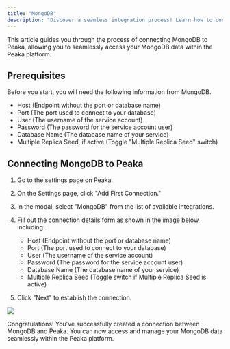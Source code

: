 ```yaml
---
title: "MongoDB"
description: "Discover a seamless integration process! Learn how to connect MongoDB to Peaka effortlessly for streamlined transactions."
---
```


This article guides you through the process of connecting MongoDB to Peaka, allowing you to seamlessly access your MongoDB data within the Peaka platform.

## Prerequisites

Before you start, you will need the following information from MongoDB.

- Host (Endpoint without the port or database name)
- Port (The port used to connect to your database)
- User (The username of the service account)
- Password (The password for the service account user)
- Database Name (The database name of your service)
- Multiple Replica Seed, if active (Toggle "Multiple Replica Seed" switch)

## Connecting MongoDB to Peaka

1. Go to the settings page on Peaka.

2. On the Settings page, click "Add First Connection."

3. In the modal, select "MongoDB" from the list of available integrations.

4. Fill out the connection details form as shown in the image below, including:

   - Host (Endpoint without the port or database name)
   - Port (The port used to connect to your database)
   - User (The username of the service account)
   - Password (The password for the service account user)
   - Database Name (The database name of your service)
   - Multiple Replica Seed (Toggle switch if Multiple Replica Seed is active)

5. Click "Next" to establish the connection.

<img src="https://cdn.peaka.com/integrations/mongodb-1.png" />

Congratulations! You've successfully created a connection between MongoDB and Peaka. You can now access and manage your MongoDB data seamlessly within the Peaka platform.
